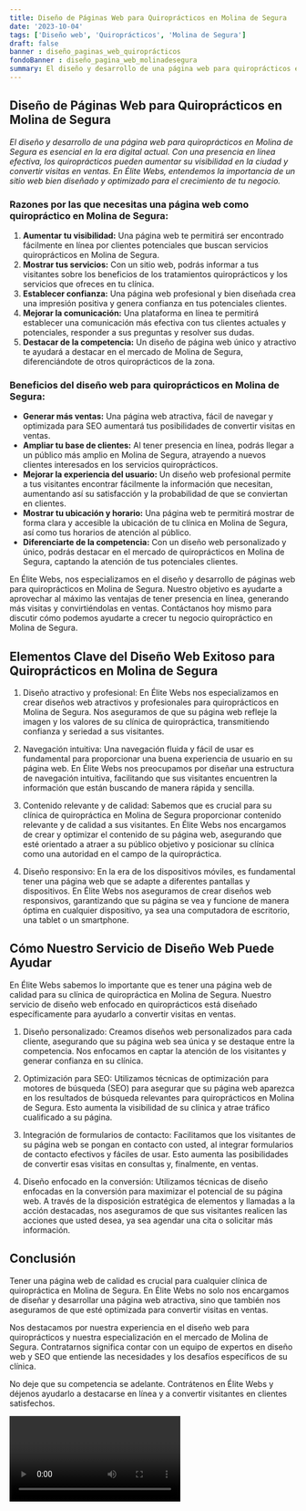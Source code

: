 ```yaml
---
title: Diseño de Páginas Web para Quiroprácticos en Molina de Segura
date: '2023-10-04'
tags: ['Diseño web', 'Quiroprácticos', 'Molina de Segura']
draft: false
banner : diseño_paginas_web_quiroprácticos
fondoBanner : diseño_pagina_web_molinadesegura
summary: El diseño y desarrollo de una página web para quiroprácticos en Molina de Segura es esencial en la era digital actual. Con una presencia en línea efectiva, los quiroprácticos pueden aumentar su visibilidad en la ciudad y convertir visitas en ventas. En Élite Webs, entendemos la importancia de un sitio web bien diseñado y optimizado para el crecimiento de tu negocio.
---
```


## Diseño de Páginas Web para Quiroprácticos en Molina de Segura

*El diseño y desarrollo de una página web para quiroprácticos en Molina de Segura es esencial en la era digital actual. Con una presencia en línea efectiva, los quiroprácticos pueden aumentar su visibilidad en la ciudad y convertir visitas en ventas. En Élite Webs, entendemos la importancia de un sitio web bien diseñado y optimizado para el crecimiento de tu negocio.*

### Razones por las que necesitas una página web como quiropráctico en Molina de Segura:

1. **Aumentar tu visibilidad:** Una página web te permitirá ser encontrado fácilmente en línea por clientes potenciales que buscan servicios quiroprácticos en Molina de Segura.
2. **Mostrar tus servicios:** Con un sitio web, podrás informar a tus visitantes sobre los beneficios de los tratamientos quiroprácticos y los servicios que ofreces en tu clínica.
3. **Establecer confianza:** Una página web profesional y bien diseñada crea una impresión positiva y genera confianza en tus potenciales clientes.
4. **Mejorar la comunicación:** Una plataforma en línea te permitirá establecer una comunicación más efectiva con tus clientes actuales y potenciales, responder a sus preguntas y resolver sus dudas.
5. **Destacar de la competencia:** Un diseño de página web único y atractivo te ayudará a destacar en el mercado de Molina de Segura, diferenciándote de otros quiroprácticos de la zona.

### Beneficios del diseño web para quiroprácticos en Molina de Segura:

- **Generar más ventas:** Una página web atractiva, fácil de navegar y optimizada para SEO aumentará tus posibilidades de convertir visitas en ventas.
- **Ampliar tu base de clientes:** Al tener presencia en línea, podrás llegar a un público más amplio en Molina de Segura, atrayendo a nuevos clientes interesados en los servicios quiroprácticos.
- **Mejorar la experiencia del usuario:** Un diseño web profesional permite a tus visitantes encontrar fácilmente la información que necesitan, aumentando así su satisfacción y la probabilidad de que se conviertan en clientes.
- **Mostrar tu ubicación y horario:** Una página web te permitirá mostrar de forma clara y accesible la ubicación de tu clínica en Molina de Segura, así como tus horarios de atención al público.
- **Diferenciarte de la competencia:** Con un diseño web personalizado y único, podrás destacar en el mercado de quiroprácticos en Molina de Segura, captando la atención de tus potenciales clientes.

En Élite Webs, nos especializamos en el diseño y desarrollo de páginas web para quiroprácticos en Molina de Segura. Nuestro objetivo es ayudarte a aprovechar al máximo las ventajas de tener presencia en línea, generando más visitas y convirtiéndolas en ventas. Contáctanos hoy mismo para discutir cómo podemos ayudarte a crecer tu negocio quiropráctico en Molina de Segura.

<GifSeo />

<Cta />

## Elementos Clave del Diseño Web Exitoso para Quiroprácticos en Molina de Segura

1. Diseño atractivo y profesional: En Élite Webs nos especializamos en crear diseños web atractivos y profesionales para quiroprácticos en Molina de Segura. Nos aseguramos de que su página web refleje la imagen y los valores de su clínica de quiropráctica, transmitiendo confianza y seriedad a sus visitantes.

2. Navegación intuitiva: Una navegación fluida y fácil de usar es fundamental para proporcionar una buena experiencia de usuario en su página web. En Élite Webs nos preocupamos por diseñar una estructura de navegación intuitiva, facilitando que sus visitantes encuentren la información que están buscando de manera rápida y sencilla.

3. Contenido relevante y de calidad: Sabemos que es crucial para su clínica de quiropráctica en Molina de Segura proporcionar contenido relevante y de calidad a sus visitantes. En Élite Webs nos encargamos de crear y optimizar el contenido de su página web, asegurando que esté orientado a atraer a su público objetivo y posicionar su clínica como una autoridad en el campo de la quiropráctica.

4. Diseño responsivo: En la era de los dispositivos móviles, es fundamental tener una página web que se adapte a diferentes pantallas y dispositivos. En Élite Webs nos aseguramos de crear diseños web responsivos, garantizando que su página se vea y funcione de manera óptima en cualquier dispositivo, ya sea una computadora de escritorio, una tablet o un smartphone.

## Cómo Nuestro Servicio de Diseño Web Puede Ayudar

En Élite Webs sabemos lo importante que es tener una página web de calidad para su clínica de quiropráctica en Molina de Segura. Nuestro servicio de diseño web enfocado en quiroprácticos está diseñado específicamente para ayudarlo a convertir visitas en ventas.

1. Diseño personalizado: Creamos diseños web personalizados para cada cliente, asegurando que su página web sea única y se destaque entre la competencia. Nos enfocamos en captar la atención de los visitantes y generar confianza en su clínica.

2. Optimización para SEO: Utilizamos técnicas de optimización para motores de búsqueda (SEO) para asegurar que su página web aparezca en los resultados de búsqueda relevantes para quiroprácticos en Molina de Segura. Esto aumenta la visibilidad de su clínica y atrae tráfico cualificado a su página.

3. Integración de formularios de contacto: Facilitamos que los visitantes de su página web se pongan en contacto con usted, al integrar formularios de contacto efectivos y fáciles de usar. Esto aumenta las posibilidades de convertir esas visitas en consultas y, finalmente, en ventas.

4. Diseño enfocado en la conversión: Utilizamos técnicas de diseño enfocadas en la conversión para maximizar el potencial de su página web. A través de la disposición estratégica de elementos y llamadas a la acción destacadas, nos aseguramos de que sus visitantes realicen las acciones que usted desea, ya sea agendar una cita o solicitar más información.

## Conclusión

Tener una página web de calidad es crucial para cualquier clínica de quiropráctica en Molina de Segura. En Élite Webs no solo nos encargamos de diseñar y desarrollar una página web atractiva, sino que también nos aseguramos de que esté optimizada para convertir visitas en ventas.

Nos destacamos por nuestra experiencia en el diseño web para quiroprácticos y nuestra especialización en el mercado de Molina de Segura. Contratarnos significa contar con un equipo de expertos en diseño web y SEO que entiende las necesidades y los desafíos específicos de su clínica.

No deje que su competencia se adelante. Contrátenos en Élite Webs y déjenos ayudarlo a destacarse en línea y a convertir visitantes en clientes satisfechos.

<Video />

<CtaBot job='Quiroprácticos' city='Molina de Segura'/>

<Gmaps query='Molina de Segura+españa+maps' />